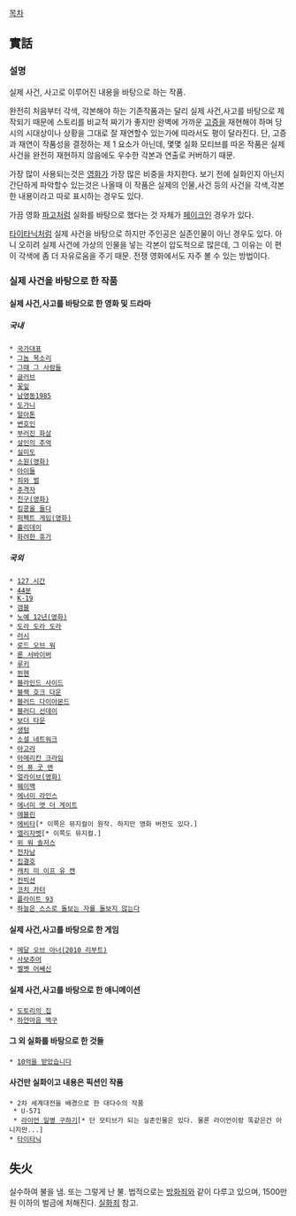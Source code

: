 [[목차]]

== 實話 ==
=== 설명 ===
실제 사건, 사고로 이루어진 내용을 바탕으로 하는 작품.

완전히 처음부터 각색, 각본해야 하는 기존작품과는 달리 실제 사건,사고를 바탕으로 제작되기 때문에 스토리를 비교적 짜기가 좋지만 완벽에 가까운 [[고증]]을 재현해야 하며 당시의 시대상이나 상황을 그대로 잘 재연할수 있는가에 따라서도 평이 달라진다. 단, 고증과 재연이 작품성을 결정하는 제 1 요소가 아닌데, 몇몇 실화 모티브를 따온 작품은 실제 사건을 완전히 재현하지 않음에도 우수한 각본과 연출로 커버하기 때문. 

가장 많이 사용되는것은 [[영화]]가 가장 많은 비중을 차지한다. 보기 전에 실화인지 아닌지 간단하게 파악할수 있는것은 나올때 이 작품은 실제의 인물,사건 등의 사건을 각색,각본한 내용이라고 따로 표시하는 경우도 있다.

가끔 영화 [[파고]]처럼 실화를 바탕으로 했다는 것 자체가 [[페이크]]인 경우가 있다. 

[[타이타닉]]처럼 실제 사건을 바탕으로 하지만 주인공은 실존인물이 아닌 경우도 있다. 아니 오히려 실제 사건에 가상의 인물을 넣는 각본이 압도적으로 많은데, 그 이유는 이 편이 각색에 좀 더 자유로움을 주기 때문. 전쟁 영화에서도 자주 볼 수 있는 방법이다. 

=== 실제 사건을 바탕으로 한 작품 ===
==== 실제 사건,사고를 바탕으로 한 영화 및 드라마 ====
===== 국내 =====
 * [[국가대표]]
 * [[그놈 목소리]]
 * [[그때 그 사람들]]
 * [[글러브]]
 * [[꽃잎]]
 * [[남영동1985]]
 * [[도가니]]
 * [[말아톤]]
 * [[변호인]]
 * [[부러진 화살]]
 * [[살인의 추억]]
 * [[실미도]]
 * [[소원(영화)]]
 * [[아이들]]
 * [[죄와 벌]]
 * [[추격자]]
 * [[친구(영화)]]
 * [[킹콩을 들다]]
 * [[퍼펙트 게임(영화)]]
 * [[홀리데이]]
 * [[화려한 휴가]]

===== 국외 =====
 * [[127 시간]]
 * [[44분]]
 * [[K-19]]
 * [[갬블]]
 * [[노예 12년(영화)]]
 * [[도라 도라 도라]]
 * [[러시]]
 * [[로드 오브 워]]
 * [[론 서바이버]]
 * [[루키]]
 * [[뮌헨]]
 * [[블라인드 사이드]]
 * [[블랙 호크 다운]]
 * [[블러드 다이아몬드]]
 * [[블러디 선데이]]
 * [[보더 타운]]
 * [[생텀]]
 * [[소셜 네트워크]]
 * [[아고라]]
 * [[아메리칸 크라임]]
 * [[어 퓨 굿 맨]]
 * [[얼라이브(영화)]]
 * [[웨이백]]
 * [[에너미 라인스]]
 * [[에너미 앳 더 게이트]]
 * [[에블린]]
 * [[에비타]][* 이쪽은 뮤지컬이 원작. 하지만 영화 버전도 있다.]
 * [[엘리자벳]][* 이쪽도 뮤지컬.]
 * [[위 워 솔저스]]
 * [[전차남]]
 * [[집결호]]
 * [[캐치 미 이프 유 캔]]
 * [[컨빅션]]
 * [[코치 카터]]
 * [[플라이트 93]]
 * [[하늘은 스스로 돌보는 자를 돌보지 않는다]]
==== 실제 사건,사고를 바탕으로 한 게임 ====
 * [[메달 오브 아너(2010 리부트)]]
 * [[사보추어]]
 * [[벨벳 어쌔신]]

==== 실제 사건,사고를 바탕으로 한 애니메이션 ====
 * [[도토리의 집]]
 * [[하얀마음 백구]]

==== 그 외 실화를 바탕으로 한 것들 ====
 * [[10억을 받았습니다]]

==== 사건만 실화이고 내용은 픽션인 작품 ====
 * 2차 세계대전을 배경으로 한 대다수의 작품
  * U-571
  * [[라이언 일병 구하기]][* 단 모티브가 되는 실존인물은 있다. 물론 라이언이랑 똑같은건 아니지만...]
 * [[타이타닉]]

== 失火 ==
실수하여 불을 냄. 또는 그렇게 난 불. 법적으로는 [[방화죄]]와 같이 다루고 있으며, 1500만원 이하의 벌금에 처해진다. [[실화죄]] 참고.
